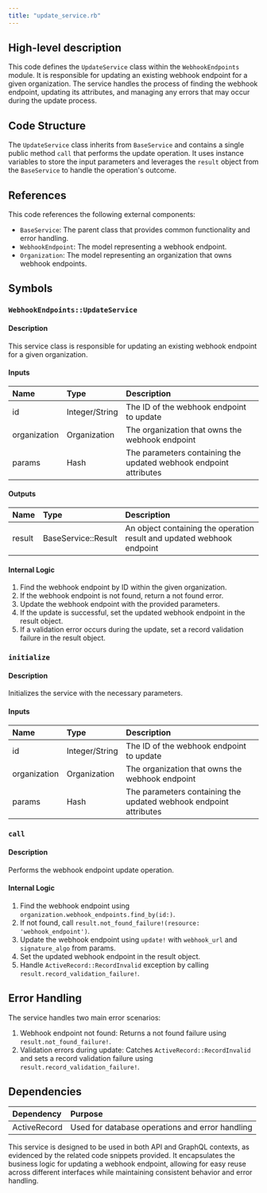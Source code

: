 ```yaml
---
title: "update_service.rb"
---
```


## High-level description
This code defines the `UpdateService` class within the `WebhookEndpoints` module. It is responsible for updating an existing webhook endpoint for a given organization. The service handles the process of finding the webhook endpoint, updating its attributes, and managing any errors that may occur during the update process.

## Code Structure
The `UpdateService` class inherits from `BaseService` and contains a single public method `call` that performs the update operation. It uses instance variables to store the input parameters and leverages the `result` object from the `BaseService` to handle the operation's outcome.

## References
This code references the following external components:
- `BaseService`: The parent class that provides common functionality and error handling.
- `WebhookEndpoint`: The model representing a webhook endpoint.
- `Organization`: The model representing an organization that owns webhook endpoints.

## Symbols

### `WebhookEndpoints::UpdateService`
#### Description
This service class is responsible for updating an existing webhook endpoint for a given organization.

#### Inputs
| Name | Type | Description |
|:-----|:-----|:------------|
| id | Integer/String | The ID of the webhook endpoint to update |
| organization | Organization | The organization that owns the webhook endpoint |
| params | Hash | The parameters containing the updated webhook endpoint attributes |

#### Outputs
| Name | Type | Description |
|:-----|:-----|:------------|
| result | BaseService::Result | An object containing the operation result and updated webhook endpoint |

#### Internal Logic
1. Find the webhook endpoint by ID within the given organization.
2. If the webhook endpoint is not found, return a not found error.
3. Update the webhook endpoint with the provided parameters.
4. If the update is successful, set the updated webhook endpoint in the result object.
5. If a validation error occurs during the update, set a record validation failure in the result object.

### `initialize`
#### Description
Initializes the service with the necessary parameters.

#### Inputs
| Name | Type | Description |
|:-----|:-----|:------------|
| id | Integer/String | The ID of the webhook endpoint to update |
| organization | Organization | The organization that owns the webhook endpoint |
| params | Hash | The parameters containing the updated webhook endpoint attributes |

### `call`
#### Description
Performs the webhook endpoint update operation.

#### Internal Logic
1. Find the webhook endpoint using `organization.webhook_endpoints.find_by(id:)`.
2. If not found, call `result.not_found_failure!(resource: 'webhook_endpoint')`.
3. Update the webhook endpoint using `update!` with `webhook_url` and `signature_algo` from params.
4. Set the updated webhook endpoint in the result object.
5. Handle `ActiveRecord::RecordInvalid` exception by calling `result.record_validation_failure!`.

## Error Handling
The service handles two main error scenarios:
1. Webhook endpoint not found: Returns a not found failure using `result.not_found_failure!`.
2. Validation errors during update: Catches `ActiveRecord::RecordInvalid` and sets a record validation failure using `result.record_validation_failure!`.

## Dependencies
| Dependency | Purpose |
|:-----------|:--------|
| ActiveRecord | Used for database operations and error handling |

This service is designed to be used in both API and GraphQL contexts, as evidenced by the related code snippets provided. It encapsulates the business logic for updating a webhook endpoint, allowing for easy reuse across different interfaces while maintaining consistent behavior and error handling.